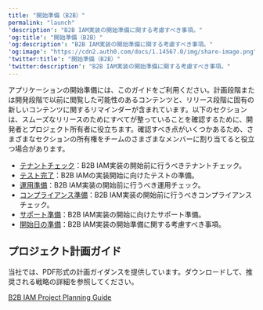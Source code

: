 ---
title: "開始準備（B2B）"
permalink: "launch"
'description': "B2B IAM実装の開始準備に関する考慮すべき事項。"
'og:title': "開始準備（B2B）"
'og:description': "B2B IAM実装の開始準備に関する考慮すべき事項。"
'og:image': "https://cdn2.auth0.com/docs/1.14567.0/img/share-image.png"
'twitter:title': "開始準備（B2B）"
'twitter:description': "B2B IAM実装の開始準備に関する考慮すべき事項。"
---

アプリケーションの開始準備には、このガイドをご利用ください。計画段階または開発段階で以前に閲覧した可能性のあるコンテンツと、リリース段階に固有の新しいコンテンツに関するリマインダーが含まれています。以下のセクションは、スムーズなリリースのためにすべてが整っていることを確認するために、開発者とプロジェクト所有者に役立ちます。確認すべき点がいくつかあるため、さまざまなセクションの所有権をチームのさまざまなメンバーに割り当てると役立つ場合があります。

* [テナントチェック](/docs/ja-jp/get-started/architecture-scenarios/business-to-business/launch/tenant-check)：B2B IAM実装の開始前に行うべきテナントチェック。
* [テスト完了](/docs/ja-jp/get-started/architecture-scenarios/business-to-business/launch/testing)：B2B IAMの実装開始に向けたテストの準備。
* [運用準備](/docs/ja-jp/get-started/architecture-scenarios/business-to-business/launch/operations-readiness)：B2B IAM実装の開始前に行うべき運用チェック。
* [コンプライアンス準備](/docs/ja-jp/get-started/architecture-scenarios/business-to-business/launch/compliance-readiness)：B2B IAM実装の開始前に行うべきコンプライアンスチェック。
* [サポート準備](/docs/ja-jp/get-started/architecture-scenarios/business-to-business/launch/support-readiness)：B2B IAM実装の開始に向けたサポート準備。
* [開始日の準備](/docs/ja-jp/get-started/architecture-scenarios/business-to-business/launch/launch-day)：B2B IAM実装の開始準備に関する考慮すべき事項。

## プロジェクト計画ガイド

当社では、PDF形式の計画ガイダンスを提供しています。ダウンロードして、推奨される戦略の詳細を参照してください。

[B2B IAM Project Planning Guide](/docs//assets.ctfassets.net/cdy7uua7fh8z/63F0WOPJdVzsPMxV1Xvp8x/7a329487c5e890d8e820f6a48983b46a/B2B_Project_Planning.pdf)